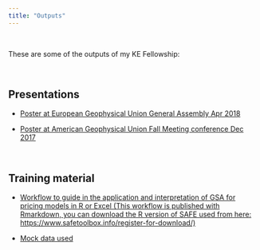 ```yaml
---
title: "Outputs"
---
```


<br> 

These are some of the outputs of my KE Fellowship:

<br> 

## Presentations
 - <a href="Poster_VNoacco_EGU_2018.pdf#" class="download" title="Download EGU poster as PDF">Poster at European Geophysical Union General Assembly Apr 2018</a>	
 
 
  - <a href="Poster_AGU2017_VNOACCO_07_12_2017_final.pdf#" class="download" title="Download AGU poster as PDF">Poster at American Geophysical Union Fall Meeting conference Dec 2017</a>	
 
<br> 

## Training material

 - <a href="workflow_GSA_actuarial_example.pdf#" class="download" title="Download pdf Rmarkdown"> Workflow to guide in the application and interpretation of GSA for pricing models in R or Excel (This workflow is published with Rmarkdown, you can download the R version of SAFE used from here: https://www.safetoolbox.info/register-for-download/)
 
 
 - <a href="Results_anonym_500samples.csv#" class="download" title="Download excel data"> Mock data used
 
[comment]: <> (## Research papers)


   
[comment]: <> (## Practitioners papers)
  


[comment]: <> (## Reports)




